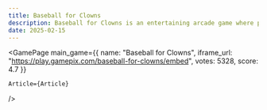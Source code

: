 ```yaml
---
title: Baseball for Clowns
description: Baseball for Clowns is an entertaining arcade game where precision meets fun. Learn about its gameplay, intuitive controls, level challenges, and strategic ricochet mechanics.
date: 2025-02-15
---
```


  
<GamePage 
    main_game={{
    name: "Baseball for Clowns",
    iframe_url: "https://play.gamepix.com/baseball-for-clowns/embed",
    votes: 5328,
    score: 4.7
}} 

    Article={Article}
 />